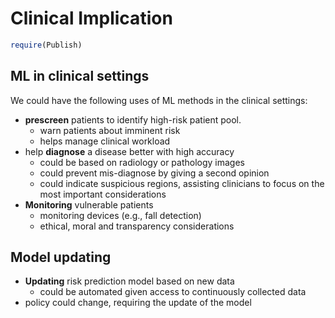 # Clinical Implication

```r
require(Publish)
```

## ML in clinical settings

We could have the following uses of ML methods in the clinical settings:

- **prescreen** patients to identify high-risk patient pool.
  - warn patients about imminent risk
  - helps manage clinical workload
- help **diagnose** a disease better with high accuracy
  - could be based on radiology or pathology images
  - could prevent mis-diagnose by giving a second opinion
  - could indicate suspicious regions, assisting clinicians to focus on the most important considerations
- **Monitoring** vulnerable patients
  - monitoring devices (e.g., fall detection)
  - ethical, moral and transparency considerations

## Model updating

- **Updating** risk prediction model based on new data
  - could be automated given access to continuously collected data
- policy could change, requiring the update of the model
